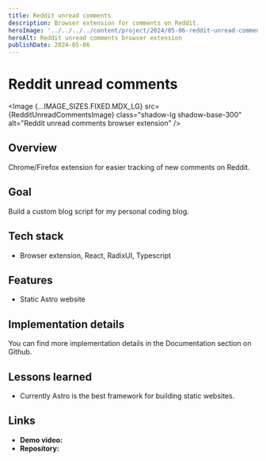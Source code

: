 ```yaml
---
title: Reddit unread comments
description: Browser extension for comments on Reddit.
heroImage: '../../../../content/project/2024/05-06-reddit-unread-comments/_images/reddit-unread-comments.png'
heroAlt: Reddit unread comments browser extension
publishDate: 2024-05-06
---
```



# Reddit unread comments

<Image {...IMAGE_SIZES.FIXED.MDX_LG} src={RedditUnreadCommentsImage} class="shadow-lg shadow-base-300" alt="Reddit unread comments browser extension" />

## Overview

Chrome/Firefox extension for easier tracking of new comments on Reddit.

## Goal

Build a custom blog script for my personal coding blog.

## Tech stack

- Browser extension, React, RadixUI, Typescript

## Features

- Static Astro website

## Implementation details

You can find more implementation details in the <Link href="https://github.com/nemanjam/reddit-unread-comments#documentation" variant="markdown" target="_blank" title="Documentation">Documentation</Link> section on Github.

## Lessons learned 

- Currently Astro is the best framework for building static websites.

## Links

- **Demo video:** <Link href="https://www.youtube.com/watch?v=dHw0pM3ZzqY" variant="markdown" target="_blank" title="Extension demo video" />
- **Repository:** <Link href="https://github.com/nemanjam/reddit-unread-comments" variant="markdown" target="_blank" title="Extension repository" />


